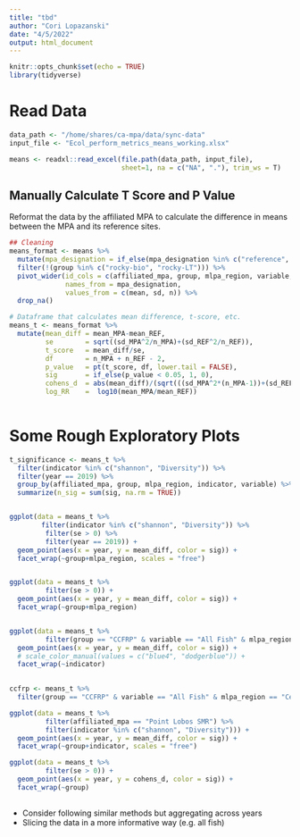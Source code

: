 ```yaml
---
title: "tbd"
author: "Cori Lopazanski"
date: "4/5/2022"
output: html_document
---
```


```r
knitr::opts_chunk$set(echo = TRUE)
library(tidyverse)
```

# Read Data 

```r
data_path <- "/home/shares/ca-mpa/data/sync-data"
input_file <- "Ecol_perform_metrics_means_working.xlsx" 

means <- readxl::read_excel(file.path(data_path, input_file), 
                            sheet=1, na = c("NA", "."), trim_ws = T)
```

## Manually Calculate T Score and P Value

Reformat the data by the affiliated MPA to calculate the difference in means between the MPA and its reference sites.

```r
## Cleaning
means_format <- means %>% 
  mutate(mpa_designation = if_else(mpa_designation %in% c("reference", "REF"), "REF", "MPA")) %>% 
  filter(!(group %in% c("rocky-bio", "rocky-LT"))) %>% 
  pivot_wider(id_cols = c(affiliated_mpa, group, mlpa_region, variable, indicator, year),
              names_from = mpa_designation,
              values_from = c(mean, sd, n)) %>% 
  drop_na()

# Dataframe that calculates mean difference, t-score, etc.
means_t <- means_format %>% 
  mutate(mean_diff = mean_MPA-mean_REF,
         se        = sqrt((sd_MPA^2/n_MPA)+(sd_REF^2/n_REF)),
         t_score   = mean_diff/se,
         df        = n_MPA + n_REF - 2,
         p_value   = pt(t_score, df, lower.tail = FALSE),
         sig       = if_else(p_value < 0.05, 1, 0),
         cohens_d  = abs(mean_diff)/(sqrt(((sd_MPA^2*(n_MPA-1))+(sd_REF^2*(n_REF-1)))/df)),
         log_RR    =  log10(mean_MPA/mean_REF))
        

```

# Some Rough Exploratory Plots

```r
t_significance <- means_t %>% 
  filter(indicator %in% c("shannon", "Diversity")) %>% 
  filter(year == 2019) %>% 
  group_by(affiliated_mpa, group, mlpa_region, indicator, variable) %>% 
  summarize(n_sig = sum(sig, na.rm = TRUE))


ggplot(data = means_t %>% 
        filter(indicator %in% c("shannon", "Diversity")) %>% 
         filter(se > 0) %>% 
         filter(year == 2019)) +
  geom_point(aes(x = year, y = mean_diff, color = sig)) +
  facet_wrap(~group+mlpa_region, scales = "free")


ggplot(data = means_t %>% 
         filter(se > 0)) +
  geom_point(aes(x = year, y = mean_diff, color = sig)) +
  facet_wrap(~group+mlpa_region)


ggplot(data = means_t %>% 
         filter(group == "CCFRP" & variable == "All Fish" & mlpa_region == "Central")) +
  geom_point(aes(x = year, y = mean_diff, color = sig)) +
  # scale_color_manual(values = c("blue4", "dodgerblue")) +
  facet_wrap(~indicator)

  
ccfrp <- means_t %>% 
  filter(group == "CCFRP" & variable == "All Fish" & mlpa_region == "Central")

ggplot(data = means_t %>% 
         filter(affiliated_mpa == "Point Lobos SMR") %>% 
         filter(indicator %in% c("shannon", "Diversity"))) +
  geom_point(aes(x = year, y = mean_diff, color = sig)) +
  facet_wrap(~group+indicator, scales = "free")

```


```r
ggplot(data = means_t %>% 
         filter(se > 0)) +
  geom_point(aes(x = year, y = cohens_d, color = sig)) +
  facet_wrap(~group)
  
```

- Consider following similar methods but aggregating across years
- Slicing the data in a more informative way (e.g. all fish)
